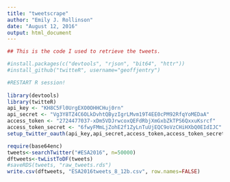 ```yaml
---
title: "tweetscrape"
author: "Emily J. Rollinson"
date: "August 12, 2016"
output: html_document
---
```

```r
## This is the code I used to retrieve the tweets.

#install.packages(c("devtools", "rjson", "bit64", "httr"))
#install_github("twitteR", username="geoffjentry")

#RESTART R session!
 
library(devtools)
library(twitteR)
api_key <- "KH8C5Fl0UrgEXO0OHHCHuj0rn"
api_secret <- "Vg3Y8TZ4C6OLkDvhtQByzIgrLMvm19T4EE0cPM92RfqYoMEDaA"
access_token <- "2724477037-xDm5VDJrwcoxQEFdRbjXmGxbZkTPS6QxxuKsrcf"
access_token_secret <- "6fwyFMmLjZohE2f1ZyLnTuUjEQC9oVzCHiHXbQ0EIdIJC"
setup_twitter_oauth(api_key,api_secret,access_token,access_token_secret)

require(base64enc)
tweets<-searchTwitter("#ESA2016", n=50000)
dftweets<-twListToDF(tweets)
#saveRDS(tweets, "raw_tweets.rds")
write.csv(dftweets, "ESA2016tweets_8_12b.csv", row.names=FALSE)

```